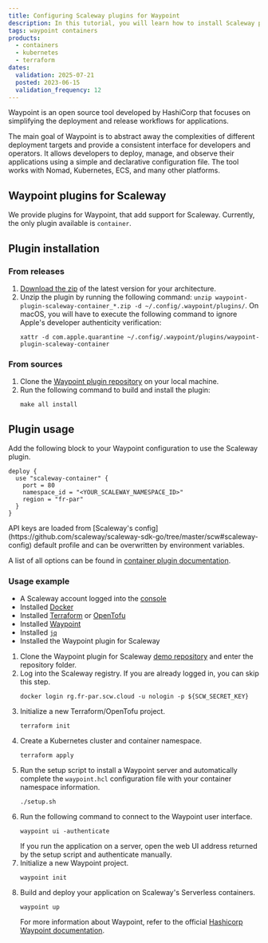 ```yaml
---
title: Configuring Scaleway plugins for Waypoint
description: In this tutorial, you will learn how to install Scaleway plugins for Waypoint
tags: waypoint containers
products:
  - containers
  - kubernetes
  - terraform
dates:
  validation: 2025-07-21
  posted: 2023-06-15
  validation_frequency: 12
---
```



Waypoint is an open source tool developed by HashiCorp that focuses on simplifying the deployment and release workflows for applications.

The main goal of Waypoint is to abstract away the complexities of different deployment targets and provide a consistent interface for developers and operators.
It allows developers to deploy, manage, and observe their applications using a simple and declarative configuration file.
The tool works with Nomad, Kubernetes, ECS, and many other platforms.

## Waypoint plugins for Scaleway

We provide plugins for Waypoint, that add support for Scaleway.
Currently, the only plugin available is `container`.

## Plugin installation

### From releases

1. [Download the zip](https://github.com/scaleway/waypoint-plugin-scaleway/releases) of the latest version for your architecture.
2. Unzip the plugin by running the following command: `unzip waypoint-plugin-scaleway-container_*.zip -d ~/.config/.waypoint/plugins/`.
    <Message type="note">
      On macOS, you will have to execute the following command to ignore Apple's developer authenticity verification:
      ```
      xattr -d com.apple.quarantine ~/.config/.waypoint/plugins/waypoint-plugin-scaleway-container
      ```
    </Message>

### From sources

1. Clone the [Waypoint plugin repository](https://github.com/scaleway/waypoint-plugin-scaleway) on your local machine.
2. Run the following command to build and install the plugin: 
    ```
    make all install
    ```

## Plugin usage

Add the following block to your Waypoint configuration to use the Scaleway plugin.

```
deploy {
  use "scaleway-container" {
    port = 80
    namespace_id = "<YOUR_SCALEWAY_NAMESPACE_ID>"
    region = "fr-par"
  }
}
```

<Message type="note">
  API keys are loaded from [Scaleway's config](https://github.com/scaleway/scaleway-sdk-go/tree/master/scw#scaleway-config) default profile and can be overwritten by environment variables.
</Message>

A list of all options can be found in [container plugin documentation](https://github.com/scaleway/waypoint-plugin-scaleway/blob/master/docs/container.md).

### Usage example

<Requirements />

- A Scaleway account logged into the [console](https://console.scaleway.com)
- Installed [Docker](https://www.docker.com/)
- Installed [Terraform](https://developer.hashicorp.com/terraform/downloads) or [OpenTofu](https://opentofu.org/docs/intro/install/)
- Installed [Waypoint](https://developer.hashicorp.com/waypoint/downloads)
- Installed [`jq`](https://github.com/jqlang/jq)
- Installed the Waypoint plugin for Scaleway

1. Clone the Waypoint plugin for Scaleway [demo repository](https://github.com/Codelax/waypoint-scaleway-demo) and enter the repository folder.
2. Log into the Scaleway registry. If you are already logged in, you can skip this step.
    ```
    docker login rg.fr-par.scw.cloud -u nologin -p ${SCW_SECRET_KEY}
    ```
3. Initialize a new Terraform/OpenTofu project.
    ```
    terraform init
    ```
4. Create a Kubernetes cluster and container namespace.
    ```
    terraform apply
    ```
5. Run the setup script to install a Waypoint server and automatically complete the `waypoint.hcl` configuration file with your container namespace information.
    ```
    ./setup.sh
    ```
6. Run the following command to connect to the Waypoint user interface.
    ```
    waypoint ui -authenticate
    ```
    <Message type="tip">
      If you run the application on a server, open the web UI address returned by the setup script and authenticate manually.
    </Message>
7. Initialize a new Waypoint project.
    ```
    waypoint init
    ```
8. Build and deploy your application on Scaleway's Serverless containers.
    ```
    waypoint up
    ```
    For more information about Waypoint, refer to the official [Hashicorp Waypoint documentation](https://developer.hashicorp.com/waypoint/docs?product_intent=waypoint).